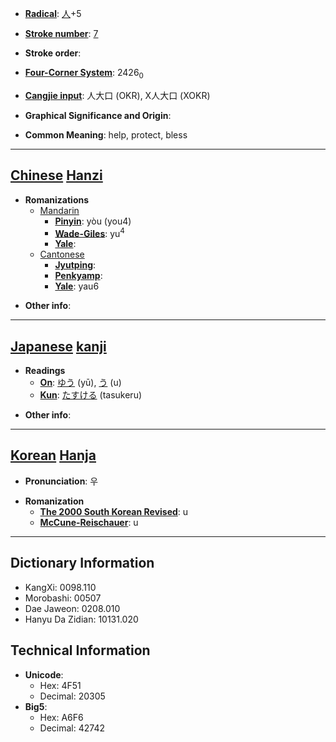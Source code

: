 * '''[[Wiktionary:Chinese radical index| Radical]]''': [[Wiktionary:Chinese radical index 人|人]]+5

* '''[[Wiktionary:Chinese total strokes index|Stroke number]]''': [[Wiktionary:Chinese total strokes index 7|7]]

* '''Stroke order''': 

* '''[[Wiktionary:Chinese four corner index|Four-Corner System]]''': 2426<sub>0</sub>

* '''[[Wiktionary:Chinese Cangjie index|Cangjie input]]''': 人大口 (OKR), X人大口 (XOKR)

* '''Graphical Significance and Origin''': 

* '''Common Meaning''': help, protect, bless

----

== [[Chinese]] [[Hanzi]] ==

* '''Romanizations'''
** [[Mandarin]]
*** '''[[Pinyin]]''': yòu (you4)
*** '''[[Wade-Giles]]''': yu<sup>4</sup>
*** '''[[Yale]]''': 
**[[Cantonese]]
***'''[[Jyutping]]''':
***'''[[Penkyamp]]''': 
***'''[[Yale]]''': yau6

* '''Other info''': 

----

== [[Japanese]] [[kanji]] ==

* '''Readings'''
** '''[[On]]''': [[ゆう]] (yū), [[う]] (u)
** '''[[Kun]]''': [[たすける]] (tasukeru)

* '''Other info''':  

----

== [[Korean]] [[Hanja]] ==

* '''Pronunciation''': 우

* '''Romanization'''
** '''[[The 2000 South Korean Revised Romanization|The 2000 South Korean Revised]]''': u
** '''[[McCune-Reischauer]]''': u

----

== Dictionary Information ==

* KangXi: 0098.110
* Morobashi: 00507
* Dae Jaweon: 0208.010
* Hanyu Da Zidian: 10131.020

== Technical Information ==

* '''Unicode''':
** Hex: 4F51
** Decimal: 20305
* '''Big5''':
** Hex: A6F6
** Decimal: 42742